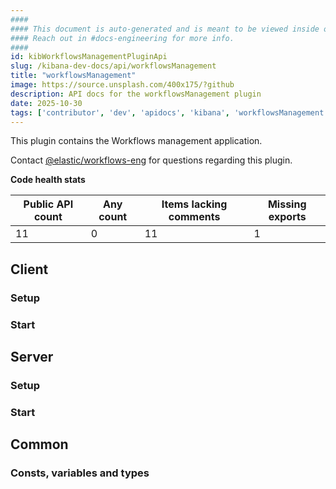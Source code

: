 ```yaml
---
####
#### This document is auto-generated and is meant to be viewed inside our experimental, new docs system.
#### Reach out in #docs-engineering for more info.
####
id: kibWorkflowsManagementPluginApi
slug: /kibana-dev-docs/api/workflowsManagement
title: "workflowsManagement"
image: https://source.unsplash.com/400x175/?github
description: API docs for the workflowsManagement plugin
date: 2025-10-30
tags: ['contributor', 'dev', 'apidocs', 'kibana', 'workflowsManagement']
---
```


This plugin contains the Workflows management application.

Contact [@elastic/workflows-eng](https://github.com/orgs/elastic/teams/workflows-eng) for questions regarding this plugin.

**Code health stats**

| Public API count  | Any count | Items lacking comments | Missing exports |
|-------------------|-----------|------------------------|-----------------|
| 11 | 0 | 11 | 1 |

## Client

### Setup
<DocDefinitionList data={[workflowsManagementObj.client.setup]}/>

### Start
<DocDefinitionList data={[workflowsManagementObj.client.start]}/>

## Server

### Setup
<DocDefinitionList data={[workflowsManagementObj.server.setup]}/>

### Start
<DocDefinitionList data={[workflowsManagementObj.server.start]}/>

## Common

### Consts, variables and types
<DocDefinitionList data={workflowsManagementObj.common.misc}/>

